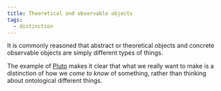 ```yaml
---
title: Theoretical and observable objects
tags: 
  - distinction
---
```


It is commonly reasoned that abstract or theoretical objects and concrete 
observable objects are simply different types of things. 

The example of [Pluto](/docs/phil/Pluto.html) makes it clear that what 
we really want to make is a distinction of how we *come to know* of something, 
rather than thinking about ontological different things.